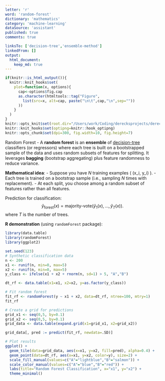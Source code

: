 ```yaml
---
letter: 'r'
word: 'random-forest'
dictionary: 'mathematics'
category: 'machine-learning'
dataSource: 'assistant'
published: true
comments: true

linksTo: ['decision-tree','ensemble-method']
linkedFrom: []
output:
  html_document:
    keep_md: true
---
```


```r
if(knitr::is_html_output()){
  knitr::knit_hooks$set(
    plot=function(x, options){
      cap<-options$fig.cap
      as.character(htmltools::tag("Figure",
        list(src=x, alt=cap, paste("\n\t",cap,"\n",sep=""))
      ))
    }
  )
}
knitr::opts_knit$set(root.dir="/Users/work/Coding/derecksprojects/derecksnotes.com-playground/derecksnotes.com/client/src/app/dictionaries/mathematics/definitions")
knitr::knit_hooks$set(optipng=knitr::hook_optipng)
knitr::opts_chunk$set(dpi=300, fig.width=10, fig.height=7)
```

<a id="random-forest">Random Forest</a> - A **random forest** is an **ensemble** of [decision-tree](#decision-tree) classifiers (or regressors) where each tree is built on a bootstrapped sample of the data and uses random subsets of features for splitting. It leverages **bagging** (bootstrap aggregating) plus feature randomness to reduce variance.

**Mathematical idea**:
- Suppose you have $N$ training examples \( (x_i, y_i) \).
- Each tree is trained on a bootstrap sample (i.e., sampling $N$ times with replacement).
- At each split, you choose among a random subset of features rather than all features.

Prediction for classification:
$$
\hat{y}_{\text{forest}}(x) = \text{majority-vote}\bigl( \hat{y}_1(x),\dots,\hat{y}_T(x) \bigr).
$$
where $T$ is the number of trees.

**R demonstration** (using `randomForest` package):

```r
library(data.table)
library(randomForest)
library(ggplot2)

set.seed(123)
# Synthetic classification data
n <- 200
x1 <- runif(n, min=0, max=5)
x2 <- runif(n, min=0, max=5)
y_class <- ifelse(x1 + x2 + rnorm(n, sd=1) > 5, "A","B")

dt_rf <- data.table(x1=x1, x2=x2, y=as.factor(y_class))

# Fit random forest
fit_rf <- randomForest(y ~ x1 + x2, data=dt_rf, ntree=100, mtry=1)
fit_rf

# Create a grid for predictions
grid_x1 <- seq(0,5, by=0.1)
grid_x2 <- seq(0,5, by=0.1)
grid_data <- data.table(expand.grid(x1=grid_x1, x2=grid_x2))

grid_data[, pred := predict(fit_rf, newdata=.SD)]

# Plot results
ggplot() +
  geom_tile(data=grid_data, aes(x=x1, y=x2, fill=pred), alpha=0.4) +
  geom_point(data=dt_rf, aes(x=x1, y=x2, color=y), size=2) +
  scale_fill_manual(values=c("A"="lightblue","B"="salmon")) +
  scale_color_manual(values=c("A"="blue","B"="red")) +
  labs(title="Random Forest Classification", x="x1", y="x2") +
  theme_minimal()
```
